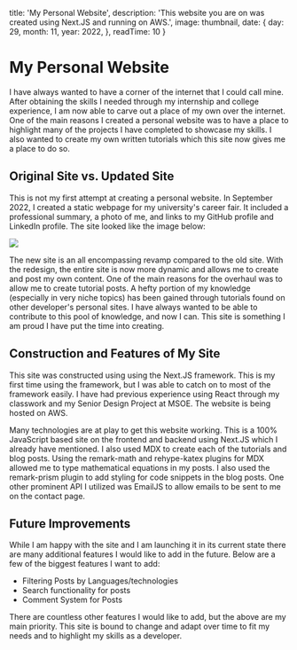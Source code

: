 
  title: 'My Personal Website',
  description: 'This website you are on was created using Next.JS and running on AWS.',
  image: thumbnail,
  date: {
    day: 29,
    month: 11,
    year: 2022,
  },
  readTime: 10
}


# My Personal Website

I have always wanted to have a corner of the internet that I could call mine. After obtaining the skills I needed through my internship and
college experience, I am now able to carve out a place of my own over the internet. One of the main reasons I created a personal website was to have a place to highlight 
many of the projects I have completed to showcase my skills. I also wanted to create my own written tutorials which this site now gives me a place to do 
so.

## Original Site vs. Updated Site

This is not my first attempt at creating a personal website. In September 2022, I created a static webpage for my university's career fair. It included a 
professional summary, a photo of me, and links to my GitHub profile and LinkedIn profile. The site looked like the image below:

<div style={{height: '700px'}} className='img-article'>
  <Image src={old_site} fill/>
</div>

The new site is an all encompassing revamp compared to the old site. With the redesign, the entire site is now more dynamic and allows me to create and post my own content.
One of the main reasons for the overhaul was to allow me to create tutorial posts. A hefty portion of my knowledge (especially in very niche topics) has been gained through
 tutorials found on other developer's personal sites. I have always wanted to be able to contribute to this pool of knowledge, and now I can.
This site is something I am proud I have put the time into creating. 

## Construction and Features of My Site

This site was constructed using using the Next.JS framework. This is my first time using the framework, but I was able to catch on to most of
the framework easily. I have had previous experience using React through my classwork and my Senior Design Project at MSOE. The website is being hosted on AWS.

Many technologies are at play to get this website working. This is a 100% JavaScript based site on the frontend and backend using Next.JS which I already have mentioned. 
I also used MDX to create each of the tutorials and blog posts. Using the remark-math and rehype-katex plugins for MDX allowed me to type mathematical equations in my posts.
I also used the remark-prism plugin to add styling for code snippets in the blog posts. One other prominent API I utilized was EmailJS to allow emails to be sent to me 
on the contact page.

## Future Improvements

While I am happy with the site and I am launching it in its current state there are many additional features I would like to add in the future.
Below are a few of the biggest features I want to add:

* Filtering Posts by Languages/technologies
* Search functionality for posts
* Comment System for Posts

There are countless other features I would like to add, but the above are my main priority. This site is bound to change and adapt over time to fit 
my needs and to highlight my skills as a developer.